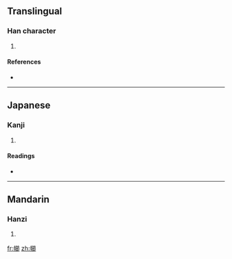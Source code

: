 ==Translingual==

===Han character===
{{Han char|rn=50|rad=巾|as=15|sn=18|four=4822<sub>7</sub>|canj=中月竹日中 (LBHAL)}}

# {{defn|Han|sort=巾15}}

====References====
* {{Han ref|kx=0338.050|dkj=09135|dj=0644.360|hdz=10758.030|uh=5E6F|ud=24175|bh=E96E|bd=59758}}

----

==Japanese==

===Kanji===
{{ja-kanji|grade=|rs=巾15}}

# {{defn|Japanese}}

====Readings====
* {{ja-readings|on=[[せつ]] (setsu), [[せち]] (sechi), [[さつ]] (satsu), [[さち]] (sachi)|kun=[[ぬぐふ]] (nugufu)}}

----

==Mandarin==

===Hanzi===
{{cmn-hanzi|pin=[[jié]] ([[jie2]])|wg=chieh<sup>2</sup>}}

# {{defn|Mandarin}}

[[fr:幯]]
[[zh:幯]]